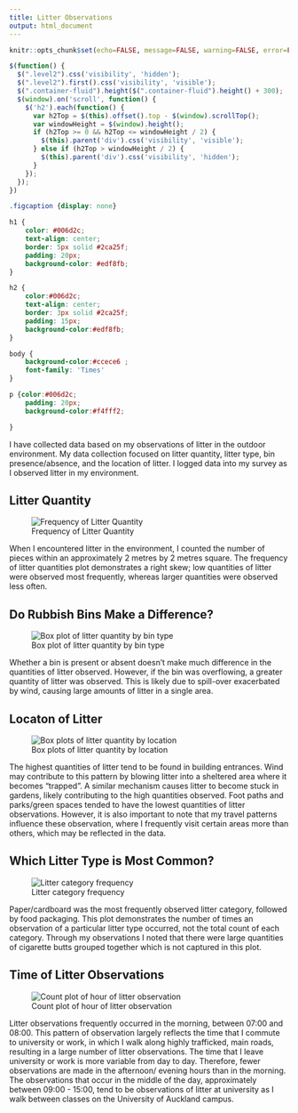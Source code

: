 ---
title: Litter Observations
output: html_document
---

<script src="https://code.jquery.com/jquery-3.7.1.min.js" integrity="sha256-/JqT3SQfawRcv/BIHPThkBvs0OEvtFFmqPF/lYI/Cxo=" crossorigin="anonymous"></script>

```{r setup, include=FALSE}
knitr::opts_chunk$set(echo=FALSE, message=FALSE, warning=FALSE, error=FALSE)
```

```{js}
$(function() {
  $(".level2").css('visibility', 'hidden');
  $(".level2").first().css('visibility', 'visible');
  $(".container-fluid").height($(".container-fluid").height() + 300);
  $(window).on('scroll', function() {
    $('h2').each(function() {
      var h2Top = $(this).offset().top - $(window).scrollTop();
      var windowHeight = $(window).height();
      if (h2Top >= 0 && h2Top <= windowHeight / 2) {
        $(this).parent('div').css('visibility', 'visible');
      } else if (h2Top > windowHeight / 2) {
        $(this).parent('div').css('visibility', 'hidden');
      }
    });
  });
})
```

```{css}
.figcaption {display: none}

h1 {
    color: #006d2c;
    text-align: center;
    border: 5px solid #2ca25f;
    padding: 20px;
    background-color: #edf8fb;
}

h2 {
    color:#006d2c;
    text-align: center;
    border: 3px solid #2ca25f;
    padding: 15px;
    background-color:#edf8fb;
}

body {
    background-color:#ccece6 ;
    font-family: 'Times'
}

p {color:#006d2c;
    padding: 20px;
    background-color:#f4fff2;

}

```

I have collected data based on my observations of litter in the outdoor environment. My data collection focused on litter quantity, litter type, bin presence/absence, and the location of litter. I logged data into my survey as I observed litter in my environment.

## Litter Quantity 

![Frequency of Litter Quantity](rubbish_plot.png)


When I encountered litter in the environment, I counted the number of pieces within an approximately 2 metres by 2 metres square. The frequency of litter quantities plot demonstrates a right skew; low quantities of litter were observed most frequently, whereas larger quantities were observed less often. 

## Do Rubbish Bins Make a Difference?

![Box plot of litter quantity by bin type](plot2.png)


Whether a bin is present or absent doesn't make much difference in the quantities of litter observed. However, if the bin was overflowing, a greater quantity of litter was observed. This is likely due to spill-over exacerbated by wind, causing large amounts of litter in a single area.

## Locaton of Litter

![Box plots of litter quantity by location](plot3.png)


The highest quantities of litter tend to be found in building entrances. Wind may contribute to this pattern by blowing litter into a sheltered area where it becomes "trapped". A similar mechanism causes litter to become stuck in gardens, likely contributing to the high quantities observed. Foot paths and parks/green spaces tended to have the lowest quantities of litter observations. However, it is also important to note that my travel patterns influence these observation, where I frequently visit certain areas more than others, which may be reflected in the data.

## Which Litter Type is Most Common?

![Litter category frequency](plot4.png)


Paper/cardboard was the most frequently observed litter category, followed by food packaging. This plot demonstrates the number of times an observation of a particular litter type occurred, not the total count of each category. Through my observations I noted that there were large quantities of cigarette butts grouped together which is not captured in this plot. 


## Time of Litter Observations

![Count plot of hour of litter observation](plot5.png)

Litter observations frequently occurred in the morning, between 07:00 and 08:00. This pattern of observation largely reflects the time that I commute to university or work, in which I walk along highly trafficked, main roads, resulting in a large number of litter observations. The time that I leave university or work is more variable from day to day. Therefore, fewer observations are made in the afternoon/ evening hours than in the morning. The observations that occur in the middle of the day, approximately between 09:00 - 15:00, tend to be observations of litter at university as I walk between classes on the University of Auckland campus. 
